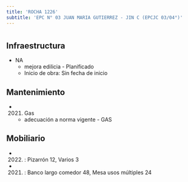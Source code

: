 ```yaml
---
title: 'ROCHA 1226'
subtitle: 'EPC N° 03 JUAN MARIA GUTIERREZ - JIN C (EPCJC 03/04°)'
---
```


#
## Infraestructura

* NA 
    + mejora edilicia - Planificado 
    + Inicio de obra: Sin fecha de inicio 






## Mantenimiento

*  (2021) Gas 
    + adecuación a norma vigente - GAS





## Mobiliario

*  (2022) : Pizarrón 12, Varios 3 

*  (2021) : Banco largo comedor 48, Mesa usos múltiples 24 



